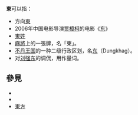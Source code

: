 '''東'''可以指：
*方向[[東|東]]
*2006年中国电影导演[[贾樟柯|贾樟柯]]的电影《[[东_(电影)|东]]》
*[[東姓|東姓]]
*[[麻將|麻將]]上的一張牌，名「東」。
*[[不丹王国|不丹王国]]的一种二级行政区划，名[[东_(不丹)|东]]（Dungkhag）。
*对[[刘强东|刘强东]]的调侃，用作量词。

== 參見 ==
* {{Lookfrom|東}}
* {{Lookfrom|东}}
* [[東方|東方]]
{{disambig|cat=一字消歧義}}